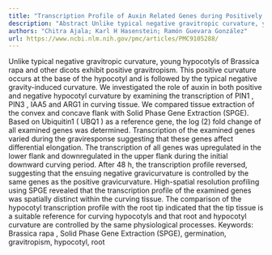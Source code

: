 ```yaml
---
title: "Transcription Profile of Auxin Related Genes during Positively Gravitropic Hypocotyl Curvature ofBrassica rapa"
description: "Abstract Unlike typical negative gravitropic curvature, young hypocotyls of Brassica rapa and other dicots exhibit positive gravitropism. This positive curvature occurs at the base of the hypocotyl an..."
authors: "Chitra Ajala; Karl H Hasenstein; Ramón Guevara González"
url: https://www.ncbi.nlm.nih.gov/pmc/articles/PMC9105288/
---
```


Unlike typical negative gravitropic curvature, young hypocotyls of Brassica rapa and other dicots exhibit positive gravitropism. This positive curvature occurs at the base of the hypocotyl and is followed by the typical negative gravity-induced curvature. We investigated the role of auxin in both positive and negative hypocotyl curvature by examining the transcription of PIN1 , PIN3 , IAA5 and ARG1 in curving tissue. We compared tissue extraction of the convex and concave flank with Solid Phase Gene Extraction (SPGE). Based on Ubiquitin1 ( UBQ1 ) as a reference gene, the log (2) fold change of all examined genes was determined. Transcription of the examined genes varied during the graviresponse suggesting that these genes affect differential elongation. The transcription of all genes was upregulated in the lower flank and downregulated in the upper flank during the initial downward curving period. After 48 h, the transcription profile reversed, suggesting that the ensuing negative gravicurvature is controlled by the same genes as the positive gravicurvature. High-spatial resolution profiling using SPGE revealed that the transcription profile of the examined genes was spatially distinct within the curving tissue. The comparison of the hypocotyl transcription profile with the root tip indicated that the tip tissue is a suitable reference for curving hypocotyls and that root and hypocotyl curvature are controlled by the same physiological processes. Keywords: Brassica rapa , Solid Phase Gene Extraction (SPGE), germination, gravitropism, hypocotyl, root
